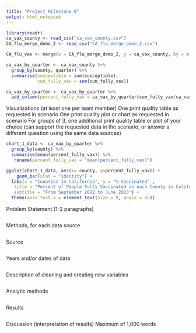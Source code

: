 ```yaml
---
title: "Project Milestone 6"
output: html_notebook
---
```


```r
library(readr)
ca_vax_county <- read_csv("ca_vax_county.csv")
CA_flu_merge_demo_2 <- read_csv("CA_flu_merge_demo_2.csv")

CA_flu_vax <- merge(x = CA_flu_merge_demo_2, y = ca_vax_county, by = c("county", "quarter", "age_category"))

ca_vax_by_quarter <- ca_vax_county %>% 
  group_by(county, quarter) %>%
  summarise(susceptible = sum(susceptible),
            cum_fully_vax = sum(cum_fully_vax))

ca_vax_by_quarter <- ca_vax_by_quarter %>% 
  add_column(percent_fully_vax = ca_vax_by_quarter$cum_fully_vax/ca_vax_by_quarter$susceptible *100)
```

Visualizations (at least one per team member)
One print quality table as requested in scenario
One print quality plot or chart as requested in scenario
For groups of 3, one additional print quality table or plot of your choice (can support the requested data in the scenario, or answer a different question using the same data sources)


```r
chart_1_data <- ca_vax_by_quarter %>% 
  group_by(county) %>% 
  summarise(mean(percent_fully_vax)) %>% 
   rename(percent_fully_vax = "mean(percent_fully_vax)")

ggplot(chart_1_data, aes(x= county, y=percent_fully_vax)) +
    geom_bar(stat = "identity") +
  labs(x = "Counties in California", y = "% Vaccinated" ,
   title = "Percent of People Fully Vaccinated in each County in California", 
   subtitle = "From September 2022 to June 2023") +
  theme(axis.text.x = element_text(size = 9, angle = 45))

```

Problem Statement (1-2 paragraphs)
```r

```

Methods, for each data source
```r

```

Source
```r

```

Years and/or dates of data
```r

```

Description of cleaning and creating new variables
```r

```

Analytic methods
```r

```

Results
```r

```

Discussion (interpretation of results)
Maximum of 1,000 words

